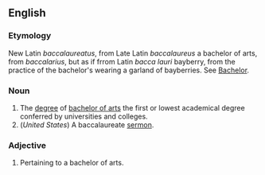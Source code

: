 ==English==

===Etymology===
New Latin ''baccalaureatus'', from Late Latin ''baccalaureus'' a bachelor of arts, from ''baccalarius'', but as if frrom Latin ''bacca lauri'' bayberry, from the practice of the bachelor's wearing a garland of bayberries. See [[Bachelor]].

===Noun===
#The [[degree]] of [[bachelor of arts]] the first or lowest academical degree conferred by universities and colleges.
#(''United States'') A baccalaureate [[sermon]]. 

===Adjective===
#Pertaining to a bachelor of arts.